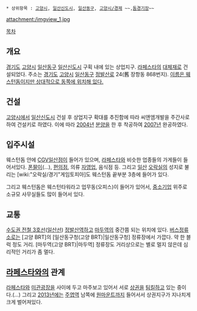  * 상위항목 : [[고양시]], [[일산신도시]], [[일산동구]], [[고양시/경제]] ~~,[[돔경기장]]~~

{{{+1 Western Dom }}}

attachment:/imgview_1.jpg

[[목차]]

== 개요 ==
[[경기도]] [[고양시]] [[일산동구]] [[일산신도시]] 구획 내에 있는 상업지구. [[라페스타]]의 [[대체재]]로 건설되었다. 주소는 [[경기도]] [[고양시]] [[일산동구]] [[정발산로]] 24(舊 장항동 868번지).
[[이름과 실제가 다른 것|이름은 웨스턴돔이지만 상대적으로 동쪽에 위치해 있다.]]

== 건설 ==
[[고양시]]에서 [[일산신도시]] 건설 후 상업지구 확대를 추진함에 따라 씨앤엠개발을 주간사로 하여 건설키로 하였다. 이에 따라 [[2004년]] [[분양]]을 한 후 착공하여 [[2007년]] 완공하였다. 

== 입주시설 ==
웨스턴돔 안에 [[CGV]]일산점이 들어가 있으며, [[라페스타]]와 비슷한 업종들의 가게들이 들어서있다. [[폰팔이]](...), [[편의점]], 의류 [[자영업]], 음식점 등. 그리고 [[일산]] [[오락실]]의 성지로 불리는 [wiki:"오락실/경기"게임토피아]도 웨스턴돔 끝부분 3층에 들어가 있다. 

그리고 웨스턴돔은 웨스턴타워라고 업무동(오피스)이 들어가 있어서, [[중소기업]] 위주로 소규모 사무실들도 많이 들어서 있다. 

== 교통 ==
[[수도권 전철 3호선]]([[일산선]]) [[정발산역]]하고 [[마두역]]의 중간쯤 되는 위치에 있다. [[버스]]정류소로는 [고양 BRT]의 [일산동구청(고양 BRT)|일산동구청] 정류장에서 가깝다. 약 한 블럭 정도 거리. [마두역(고양 BRT)|마두역] 정류장도 거리상으로는 별로 멀지 않은데 심리적인 거리가 좀 멀다.
== [[라페스타]]와의 관계 ==
[[라페스타]]와 [[미관광장]]을 사이에 두고 마주보고 있어서 서로 [[상권]]을 [[팀킬]]하고 있는 중이다.(...) 그리고 [[2013년]]에는 [[주엽역]] 남쪽에 [[원마운트]]까지 들어서서 상권지구가 지나치게 크게 벌어져있다. 
